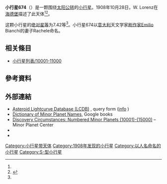 {{Infobox planet
 | minorplanet     = yes
 | name            = 674 Rachele
 | background      = #D6D6D6
 | image = 
 | image_size      = 
 | caption         =
 | discovery_ref   =  <ref name="MPC-object" />
 | discoverer      = [[W._Lorenz|W. Lorenz]]
 | discovery_site  = [[海德堡|海德堡]]
 | discovered      = 1908年10月28日
 | mpc_name        = 674 Rachele
 | alt_names       = 674 Rachele
 | pronounced      = 
 | named_after     = <ref name="MPC-object" />
 | mp_category     = [[主帶小行星|主帶小行星]] <ref name="MPC-object" /><ref name="jpldata" />
 | orbit_ref       = <ref name="a">[http://ssd.jpl.nasa.gov/sbdb.cgi?sstr=674 674] {{Wayback|url=http://ssd.jpl.nasa.gov/sbdb.cgi?sstr=674 |date=20140815001218 }}，小行星數據庫瀏覽器（JPL Small-Body Database Browser）－[[美国国家航空航天局|美国国家航空航天局]]喷气推进实验室</ref>
 | epoch           = 2018-03-23.0（[[儒略日|JD]] 2458200.5）
 | uncertainty     = 0
 | observation_arc = 
 | aphelion = {{convert|3.493|AU|km|3|abbr=on|lk=out}}
 | perihelion      = {{convert|2.3505757|AU|km|3|abbr=on}}
 | semimajor       = 2.9218678
 | eccentricity    = 0.1955229
 | period          = 4.99[[儒略年|yr]]
 | mean_anomaly    = 266.03151[[度|°]]
 | mean_motion     = {{Deg2DMS|0.19733900|sup=ms}} / day
 | inclination     = 13.51013
 | asc_node        = 58.13861°
 | arg_peri        = 41.93959
 | mean_diameter   = 
 | rotation        = 
 | albedo          =
 | spectral_type   =
 | abs_magnitude   = 7.42<ref name="jpldata" />
}}
'''小行星674'''（{{lang-en|674 Rachele}}）是一颗围绕[[太阳|太阳]][[公转|公转]]的[[小行星|小行星]]。1908年10月28日，W. Lorenz在[[海德堡|海德堡]]描述了此天体<ref name="a" /><ref>{{cite news|title=小行星列表|url=http://cfa-www.harvard.edu/iau/lists/NumberedMPs.txt|accessdate=2018-10-19|newspaper=哈佛大学|archive-date=2008-05-17|archive-url=https://web.archive.org/web/20080517010638/http://cfa-www.harvard.edu/iau/lists/NumberedMPs.txt|dead-url=no}}</ref>。

这颗小行星的[[绝对星等|绝对星等]]为7.42等<ref name="a" />。小行星674以[[意大利|意大利]]天文学家[[剧作家|剧作家]]Emilio Bianchi的妻子Rachele命名。

== 相关條目 ==
*[[小行星列表/10001-11000|小行星列表/10001-11000]]

== 參考資料 ==
{{reflist|refs=

<ref name="jpldata">{{cite web
 |type         = 2018-01-26 last obs.
 |title        = JPL Small-Body Database Browser:674 Rachele-674 Rachele
 |url          = https://ssd.jpl.nasa.gov/sbdb.cgi?sstr=674
 |publisher    = [[Jet_Propulsion_Laboratory|Jet Propulsion Laboratory]]
 |accessdate   = 28 March 2018
 |archive-date = 2021-01-28
 |archive-url  = https://web.archive.org/web/20210128135938/https://ssd.jpl.nasa.gov/sbdb.cgi?sstr=674
 |dead-url     = no
}}</ref>

<ref name="MPC-object">{{cite web
  |title      = 674 Rachele
  |work      = Minor Planet Center
  |url      = https://www.minorplanetcenter.net/db_search/show_object?object_id=674
  |accessdate      = 28 March 2018
  |archive-date      = 2016-03-04
  |archive-url      = https://web.archive.org/web/20160304115125/http://minorplanetcenter.net/db_search/show_object?object_id=674
  |dead-url      = no
  }}</ref>

}}

==  外部連結 ==
* [http://www.minorplanet.info/PHP/lcdbsummaryquery.php Asteroid Lightcurve Database (LCDB)] {{Wayback|url=http://www.minorplanet.info/PHP/lcdbsummaryquery.php |date=20171210173955 }}, query form ([http://www.minorplanet.info/lightcurvedatabase.html info] {{Wayback|url=http://www.minorplanet.info/lightcurvedatabase.html |date=20171216050541 }})
* [https://books.google.com/books?id=aeAg1X7afOoC&pg Dictionary of Minor Planet Names], Google books
* [http://www.minorplanetcenter.net/iau/lists/NumberedMPs010001.html Discovery Circumstances: Numbered Minor Planets (10001)-(15000)] {{Wayback|url=http://www.minorplanetcenter.net/iau/lists/NumberedMPs010001.html |date=20180612162317 }} – Minor Planet Center
* {{AstDys|674}}
* {{JPL small body}}

{{Minor Planet Number|[[小行星673|小行星673]]|[[小行星675|小行星675]]}}
{{小天体}}

[[Category:小行星带天体|Category:小行星带天体]]
[[Category:1908年发现的小行星|Category:1908年发现的小行星]]
[[Category:以人名命名的小行星|Category:以人名命名的小行星]]
[[Category:S-型小行星|Category:S-型小行星]]